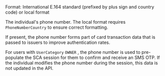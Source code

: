 <ResponseField name="PhoneNumber" type="string">
Format: International E.164 standard (prefixed by plus sign and country code) or local format

The individual's phone number. The local format requires `PhoneNumberCountry` to ensure correct formatting.

If present, the phone number forms part of card transaction data that is passed to issuers to improve authentication rates.

For users with `UserCategory` `OWNER` , the phone number is used to pre-populate the SCA session for them to confirm and receive an SMS OTP. If the individual modifies the phone number during the session, this data is not updated in the API.
</ResponseField>